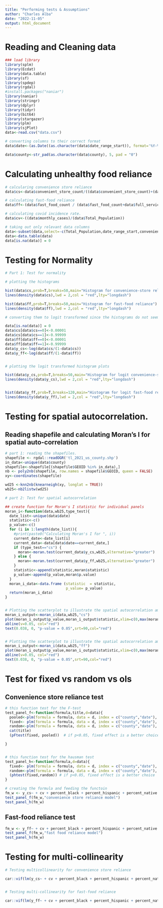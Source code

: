 ```yaml
---
title: "Performing tests & Assumptions"
author: "Charles Alba"
date: "2022-11-05"
output: html_document
---
```


# Reading and Cleaning data

```r
### load library
library(splm)
library(Ecdat)
library(data.table)
library(sf)
library(spdep)
library(rgdal)
#install.packages("naniar")
library(naniar)
library(stringr)
library(dplyr)
library(tidyr)
library(bit64)
library(stargazer)
library(plm)
library(sjPlot)
data<-read.csv("data.csv")

# converting columns to their correct format
data$date<-(as.Date((as.character(data$date_range_start)), format='%Y-%m-%d'))

data$county<-str_pad(as.character(data$county), 5, pad = "0")


```


# Calculating unhealthy food reliance 

```r
# calcularing convenience store reliance 
data$cs<-data$convenient_store_count/((data$convenient_store_count)+(data$grocery_count))

# calculating fast-food reliance 
data$ff<-(data$fast_food_count / (data$fast_food_count+data$full_service_count))

# calculating covid incidence rate. 
data$cv<-((data$monthly_cases)/(data$Total_Population))

# taking out only relevant data columns 
data<-subset(data,select=-c(Total_Population,date_range_start,convenient_store_count,grocery_count,fast_food_count,full_service_count,monthly_cases,Total_Population,monthly_deaths,Geo_QName))
data<-data.table(data)
data[is.na(data)] = 0
```

# Testing for Normality

```r

# Part 1: Test for normality

# plotting the histograms 

hist(data$cs,prob=T,breaks=50,main="Histogram for convenience-store reliance")
lines(density(data$cs),lwd = 2,col = "red",lty="longdash")

hist(data$ff,prob=T,breaks=50,main="Histogram for fast-food reliance")
lines(density(data$ff),lwd = 2,col = "red",lty="longdash")

# converting them to logit transformed since the histograms do not seem normally distributed

data[is.na(data)] = 0
data$cs[data$cs==0]<-0.00001
data$cs[data$cs==1]<-0.99999
data$ff[data$ff==0]<-0.00001
data$ff[data$ff==1]<-0.99999
data$y_cs<-log(data$cs/(1-data$cs))
data$y_ff<-log(data$ff/(1-data$ff))


# plotting the logit transformed histogram plots 

hist(data$y_cs,prob=T,breaks=50,main="Histogram for logit convenience-store reliance")
lines(density(data$y_cs),lwd = 2,col = "red",lty="longdash")


hist(data$y_ff,prob=T,breaks=120,main="Histogram for logit fast-food reliance")
lines(density(data$y_ff),lwd = 2,col = "red",lty="longdash")
```
# Testing for spatial autocorrelation. 

## Reading shapefile and calculating Moran's I for spatial auto-correlation 

```r

# part 1: reading the shapefiles. 
shapefile <- rgdal::readOGR('tl_2021_us_county.shp')
in_data<-unique(data$county)
shapefile<-shapefile[(shapefile$GEOID %in% in_data),]
nb <- poly2nb(shapefile, row.names = shapefile$GEOID, queen = FALSE)
xy<-coordinates(shapefile)

wd25 <-knn2nb(knearneigh(xy, longlat = TRUE))
wb25<-nb2listw(wd25)

# part 2: Test for spatial autocorrelation 

## create function for Moran's I statistic for individual panels
moran_i<-function(data,wb25,type_test){
  date_list<-unique(data$date)
  statistic<-c()
  p_value<-c()
  for (i in 1:length(date_list)){
    #print(paste0("Calculating Moran's I for ", i))
    current_date<-date_list[i]
    current_data<-data[data$date==current_date,]
    if (type_test=="cs") {
      moran<-moran.test(current_data$y_cs,wb25,alternative="greater")
    } else {
      moran<-moran.test(current_data$y_ff,wb25,alternative="greater")
    }
    statistic<-append(statistic,moran$statistic)
    p_value<-append(p_value,moran$p.value)
  }
  moran_i_data<-data.frame (statistic  = statistic,
                            p_value= p_value)
  return(moran_i_data)
}


# Plotting the scatterplot to illustrate the spatial autocorrelation amongst Convenience-store reliance
moran_i_output<-moran_i(data,wb25,"cs")
plot(moran_i_output$p_value,moran_i_output$statistic,xlim=c(0,max(moran_i_output$p_value)),xlab="p-value",ylab="Moran's I coefficient",main="Moran's I test for spatial auto-correlation\n for convenient store dependency",cex=0.7, pch = 15)
abline(v=0.05, col="red")
text(0.038, 0, "p-value = 0.05",srt=90,col="red")


# Plotting the scatterplot to illustrate the spatial autocorrelation amongst Fast-food reliance
moran_i_output<-moran_i(data,wb25,"ff")
plot(moran_i_output$p_value,moran_i_output$statistic,xlim=c(0,max(moran_i_output$p_value)),xlab="p-value",ylab="Moran's I coefficient",main="Moran's I test for spatial auto-correlation\n for fast-food dependency",cex=0.7,  pch = 15)
abline(v=0.05, col="red")
text(0.038, 0, "p-value = 0.05",srt=90,col="red")
```


# Test for fixed vs random vs ols

## Convenience store reliance test 

```r

# this function test for the F-test
test_panel_f<-function(formula,title,d=data){
  pooled<-plm(formula = formula, data = d, index = c("county","date"), model="pooling")
  fixed<- plm(formula = formula, data = d, index = c("county","date"), model = "within",effect = "time")
  random<-plm(formula = formula, data = d, index = c("county","date"), model = "random")
  cat(title)
  (pFtest(fixed, pooled))  # if p<0.05, fixed effect is a better choice 

}


# this function test for the hausman test
test_panel_h<-function(formula,d=data){
  fixed<- plm(formula = formula, data = d, index = c("county","date"), model = "within",effect = "time")
  random<-plm(formula = formula, data = d, index = c("county","date"), model = "random")
  (phtest(fixed,random)) # if p<0.05, fixed effect is a better choice 
}

# creating the formula and feeding the functoin 
fm_w <- y_cs~ + cv + percent_black + percent_hispanic + percent_native + percent_asian+ percent_black:cv + percent_hispanic:cv + percent_asian:cv + percent_native:cv
test_panel_f(fm_w,"convenience store reliance model")
test_panel_h(fm_w)

```





## Fast-food reliance test 

```r
fm_w <- y_ff~ + cv + percent_black + percent_hispanic + percent_native + percent_asian+ percent_black:cv + percent_hispanic:cv + percent_asian:cv
test_panel_f(fm_w,"fast food reliance model")
test_panel_h(fm_w)
```


# Testing for multi-collinearity

```r

# Testing multicollinearity for convenience store reliance 

car::vif(lm(y_cs~ + cv + percent_black + percent_hispanic + percent_native + percent_asian, data=data))


# Testing multi-collinearity for fast-food reliance 

car::vif(lm(y_ff~ + cv + percent_black + percent_hispanic + percent_native + percent_asian, data=data))

```

